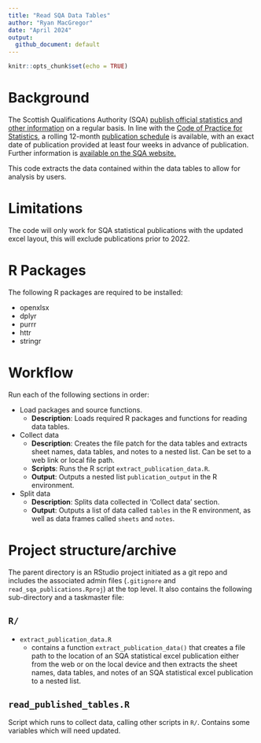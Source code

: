 ```yaml
---
title: "Read SQA Data Tables"
author: "Ryan MacGregor"
date: "April 2024"
output:
  github_document: default
---
```


```r
knitr::opts_chunk$set(echo = TRUE)
```

# Background
The Scottish Qualifications Authority (SQA) [publish official statistics and other information](https://www.sqa.org.uk/sqa/48269.html) on a regular basis. In line with the [Code of Practice for Statistics](https://code.statisticsauthority.gov.uk/), a rolling 12-month [publication schedule](https://www.sqa.org.uk/sqa/48513.html) is available, with an exact date of publication provided at least four weeks in advance of publication. Further information is [available on the SQA website.](https://www.sqa.org.uk/sqa/92537.html)

This code extracts the data contained within the data tables to allow for analysis by users.

# Limitations

The code will only work for SQA statistical publications with the updated excel layout, this will exclude publications prior to 2022.

# R Packages

The following R packages are required to be installed:

- openxlsx
- dplyr
- purrr
- httr
- stringr

# Workflow

Run each of the following sections in order:

-   Load packages and source functions.
    -   **Description**: Loads required R packages and functions for reading data tables.
-   Collect data
    -   **Description**: Creates the file patch for the data tables and extracts sheet names, data tables, and notes to a nested list. Can be set to a web link or local file path.
    -   **Scripts**: Runs the R script `extract_publication_data.R`.
    -   **Output**: Outputs a nested list `publication_output` in the R environment.
-   Split data
    -   **Description**: Splits data collected in 'Collect data' section.
    -   **Output**: Outputs a list of data called `tables` in the R environment, as well as data frames called `sheets` and `notes`.

# Project structure/archive

The parent directory is an RStudio project initiated as a git repo and includes the associated admin files (`.gitignore` and `read_sqa_publications.Rproj`) at the top level. It also contains the following sub-directory and a taskmaster file:

## `R/`

-   `extract_publication_data.R`
    -   contains a function `extract_publication_data()` that creates a file path to the location of an SQA statistical excel publication either from the web or on the local device and then extracts the sheet names, data tables, and notes of an SQA statistical excel publication to a nested list.

## `read_published_tables.R`

Script which runs to collect data, calling other scripts in `R/`. Contains some variables which will need updated.
